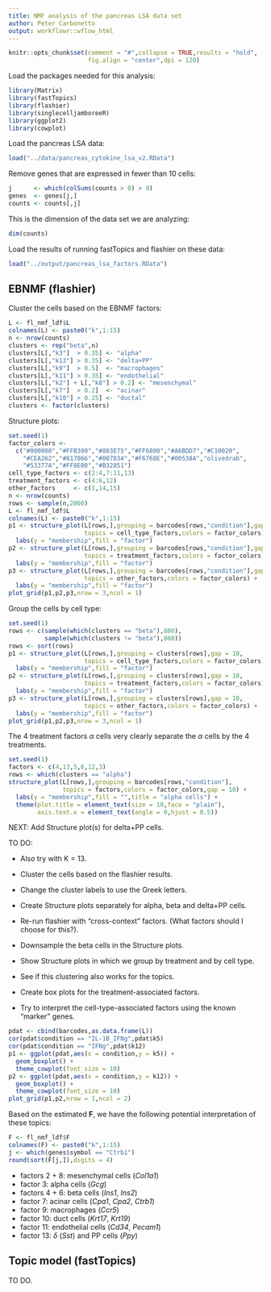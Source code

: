 ```yaml
---
title: NMF analysis of the pancreas LSA data set
author: Peter Carbonetto
output: workflowr::wflow_html
---
```


```r
knitr::opts_chunk$set(comment = "#",collapse = TRUE,results = "hold",
                      fig.align = "center",dpi = 120)
```

Load the packages needed for this analysis:

```r
library(Matrix)
library(fastTopics)
library(flashier)
library(singlecelljamboreeR)
library(ggplot2)
library(cowplot)
```

Load the pancreas LSA data:

```r
load("../data/pancreas_cytokine_lsa_v2.RData")
```

Remove genes that are expressed in fewer than 10 cells:

```r
j      <- which(colSums(counts > 0) > 9)
genes  <- genes[j,]
counts <- counts[,j]
```

This is the dimension of the data set we are analyzing:

```r
dim(counts)
```

Load the results of running fastTopics and flashier on these data:

```r
load("../output/pancreas_lsa_factors.RData")
```

## EBNMF (flashier)

Cluster the cells based on the EBNMF factors:

```r
L <- fl_nmf_ldf$L
colnames(L) <- paste0("k",1:15)
n <- nrow(counts)
clusters <- rep("beta",n)
clusters[L[,"k3"]  > 0.35] <- "alpha"
clusters[L[,"k13"] > 0.35] <- "delta+PP"
clusters[L[,"k9"]  > 0.5]  <- "macrophages"
clusters[L[,"k11"] > 0.35] <- "endothelial"
clusters[L[,"k2"] + L[,"k8"] > 0.2] <- "mesenchymal"
clusters[L[,"k7"]  > 0.2]  <- "acinar"
clusters[L[,"k10"] > 0.25] <- "ductal"
clusters <- factor(clusters)
```

Structure plots:

```r
set.seed(1)
factor_colors <-
  c("#000000","#FFB300","#803E75","#FF6800","#A6BDD7","#C10020",
    "#CEA262","#817066","#007D34","#F6768E","#00538A","olivedrab",
    "#53377A","#FF8E00","#B32851")
cell_type_factors <- c(2:4,7:11,13)
treatment_factors <- c(4:6,12)
other_factors     <- c(1,14,15)
n <- nrow(counts)
rows <- sample(n,2000)
L <- fl_nmf_ldf$L
colnames(L) <- paste0("k",1:15)
p1 <- structure_plot(L[rows,],grouping = barcodes[rows,"condition"],gap = 10,
                     topics = cell_type_factors,colors = factor_colors) +
  labs(y = "membership",fill = "factor")
p2 <- structure_plot(L[rows,],grouping = barcodes[rows,"condition"],gap = 10,
                     topics = treatment_factors,colors = factor_colors) +
  labs(y = "membership",fill = "factor")
p3 <- structure_plot(L[rows,],grouping = barcodes[rows,"condition"],gap = 10,
                     topics = other_factors,colors = factor_colors) +
  labs(y = "membership",fill = "factor")
plot_grid(p1,p2,p3,nrow = 3,ncol = 1)
```

Group the cells by cell type:

```r
set.seed(1)
rows <- c(sample(which(clusters == "beta"),800),
          sample(which(clusters != "beta"),800))
rows <- sort(rows)
p1 <- structure_plot(L[rows,],grouping = clusters[rows],gap = 10,
                     topics = cell_type_factors,colors = factor_colors) +
  labs(y = "membership",fill = "factor")
p2 <- structure_plot(L[rows,],grouping = clusters[rows],gap = 10,
                     topics = treatment_factors,colors = factor_colors) +
  labs(y = "membership",fill = "factor")
p3 <- structure_plot(L[rows,],grouping = clusters[rows],gap = 10,
                     topics = other_factors,colors = factor_colors) +
  labs(y = "membership",fill = "factor")
plot_grid(p1,p2,p3,nrow = 3,ncol = 1)
```

The 4 treatment factors $\alpha$ cells very clearly separate the
$\alpha$ cells by the 4 treatments.

```r
set.seed(1)
factors <- c(4,13,5,6,12,3)
rows <- which(clusters == "alpha")
structure_plot(L[rows,],grouping = barcodes[rows,"condition"],
               topics = factors,colors = factor_colors,gap = 10) +
  labs(y = "membership",fill = "",title = "alpha cells") +
  theme(plot.title = element_text(size = 10,face = "plain"),
        axis.text.x = element_text(angle = 0,hjust = 0.5))
```

NEXT: Add Structure plot(s) for delta+PP cells.

TO DO:

+ Also try with K = 13.

+ Cluster the cells based on the flashier results.

+ Change the cluster labels to use the Greek letters.

+ Create Structure plots separately for alpha, beta and delta+PP cells.

+ Re-run flashier with "cross-context" factors.
  (What factors should I choose for this?).

+ Downsample the beta cells in the Structure plots.

+ Show Structure plots in which we group by treatment and by cell
  type.

+ See if this clustering also works for the topics.

+ Create box plots for the treatment-associated factors.

+ Try to interpret the cell-type-associated factors using the
  known "marker" genes.

```r
pdat <- cbind(barcodes,as.data.frame(L))
cor(pdat$condition == "IL-1B_IFNg",pdat$k5)
cor(pdat$condition == "IFNg",pdat$k12)
p1 <- ggplot(pdat,aes(x = condition,y = k5)) +
  geom_boxplot() +
  theme_cowplot(font_size = 10)
p2 <- ggplot(pdat,aes(x = condition,y = k12)) +
  geom_boxplot() +
  theme_cowplot(font_size = 10)
plot_grid(p1,p2,nrow = 1,ncol = 2)
```

Based on the estimated $\mathbf{F}$, we have the following potential
interpretation of these topics:

```r
F <- fl_nmf_ldf$F
colnames(F) <- paste0("k",1:15)
j <- which(genes$symbol == "Ctrb1")
round(sort(F[j,]),digits = 4)
```

+ factors 2 + 8: mesenchymal cells (*Col1a1*)
+ factor 3: alpha cells (*Gcg*)
+ factors 4 + 6: beta cells (*Ins1*, *Ins2*)
+ factor 7: acinar cells (*Cpa1*, *Cpa2*, *Ctrb1*)
+ factor 9: macrophages (*Ccr5*)
+ factor 10: duct cells (*Krt17*, *Krt19*)
+ factor 11: endothelial cells (*Cd34*, *Pecam1*)
+ factor 13: $\delta$ (*Sst*) and PP cells (*Ppy*)

## Topic model (fastTopics)

TO DO.

